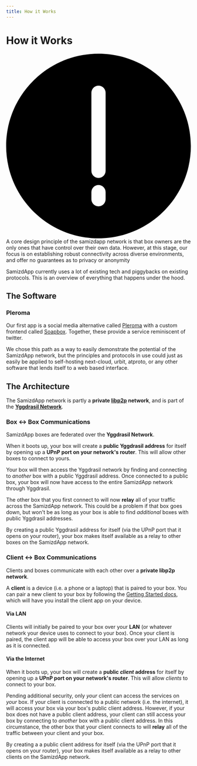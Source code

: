 ```yaml
---
title: How it Works
---
```



# How it Works

<style>
  {`
    .disclaimer {
        background-color: #f8ee9a;
        padding: 10px;
        border: 1px #ffd500 solid;
        border-radius: 5px;
    }

    .disclaimer svg {
        display: inline-block;
        float: left;
        margin: 25px 15px 20px 5px;
        width: 30px;
    }

    .disclaimer svg path {
        fill: #ffd500;
    }
  `}
</style>

<p className="disclaimer">
  <svg
    xmlns="http://www.w3.org/2000/svg"
    x="0"
    y="0"
    enableBackground="new 0 0 52 52"
    version="1.1"
    viewBox="0 0 52 52"
    xmlSpace="preserve"
  >
    <path d="M26 0C11.664 0 0 11.663 0 26s11.664 26 26 26 26-11.663 26-26S40.336 0 26 0zm2 41a2 2 0 01-4 0v-2a2 2 0 014 0v2zm0-8a2 2 0 01-4 0V11a2 2 0 014 0v22z"></path>
  </svg>
  A core design principle of the samizdapp network is that box owners are the only
  ones that have control over their own data. However, at this stage, our focus is
  on establishing robust connectivity across diverse environments, and offer no guarantees
  as to privacy or anonymity
</p>

SamizdApp currently uses a lot of existing tech and piggybacks on existing
protocols. This is an overview of everything that happens under the hood.

## The Software

### Pleroma

Our first app is a social media alternative called
[Pleroma](https://git.pleroma.social/pleroma/pleroma) with a custom frontend
called [Soapbox](https://gitlab.com/soapbox-pub/soapbox). Together, these provide a service reminiscent of twitter.

We chose this path as a way to easily demonstrate the potential of the SamizdApp network, but the
principles and protocols in use could just as easily be applied to self-hosting next-cloud, urbit, atproto, or
any other software that lends itself to a web based interface.

## The Architecture

The SamizdApp network is partly a **private [libp2p](https://libp2p.io/)
network**, and is part of the
**[Yggdrasil Network](https://yggdrasil-network.github.io/)**.

### Box <-> Box Communications

SamizdApp boxes are federated over the **Yggdrasil Network**.

When it boots up, your box will create a **public Yggdrasil address** for
itself by opening up a **UPnP port on your network's router**. This will allow
other boxes to connect to yours.

Your box will then access the Yggdrasil network by finding and connecting to
_another_ box with a public Yggdrasil address. Once connected to a public box,
your box will now have access to the entire SamizdApp network through
Yggdrasil.

The other box that you first connect to will now **relay** all of your traffic
across the SamizdApp network. This could be a problem if that box goes
down, but won't be as long as your box is able to find _additional_ boxes with
public Yggdrasil addresses.

By creating a public Yggdrasil address for itself (via the UPnP port that it
opens on your router), your box makes itself available as a relay to other
boxes on the SamizdApp network.

<div className="yggdrasil-network">

<style>
  {`
    .yggdrasil-network {
        margin: 50px auto 75px;
        width: 700px;
        max-width: 100%;
    }

    .yggdrasil-network svg {
        width: 100%;
    }
    `}
</style>

<YggdrasilNetwork />

</div>

### Client <-> Box Communications

Clients and boxes communicate with each other over a **private libp2p
network**.

A **client** is a device (i.e. a phone or a laptop) that is paired to your box.
You can pair a new client to your box by following the
[Getting Started docs](../../docs/getting-started/install-client), which
will have you install the client app on your device.

#### Via LAN

Clients will initially be paired to your box over your **LAN** (or whatever
network your device uses to connect to your box). Once your client is paired,
the client app will be able to access your box over your LAN as long as it is
connected.

#### Via the Internet

When it boots up, your box will create a **public _client_ address** for
itself by opening up a **UPnP port on your network's router**. This will allow
_clients_ to connect to your box.

Pending additional security, only _your_ client can access the services on
_your_ box. If your client is connected to a public network (i.e. the
internet), it will access your box via your box's public client address.
However, if your box does not have a public client address, your client can
still access your box by connecting to _another_ box with a public client
address. In this circumstance, the other box that your client connects to will
**relay** all of the traffic between your client and your box.

By creating a a public client address for itself (via the UPnP port that it
opens on your router), your box makes itself available as a relay to other
clients on the SamizdApp network.

<div className="libp2p-network">

<style>
  {`
    .libp2p-network {
        margin: 50px auto 75px;
        width: 700px;
        max-width: 100%;
    }

    .libp2p-network svg {
        width: 100%;
    }
    `}
</style>

<Libp2pNetwork />

</div>
